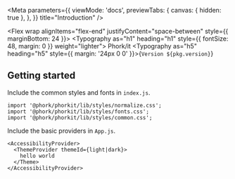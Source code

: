 
<Meta
  parameters={{
    viewMode: 'docs',
    previewTabs: {
      canvas: { hidden: true },
    },
  }}
  title="Introduction"
/>

<Flex wrap alignItems="flex-end" justifyContent="space-between" style={{ marginBottom: 24 }}>
  <Typography as="h1" heading="h1" style={{ fontSize: 48, margin: 0 }} weight="lighter">
    Phork/it
  </Typography>
  <Typography as="h5" heading="h5" style={{ margin: '24px 0 0' }}>{`Version ${pkg.version}`}</Typography>
</Flex>

## Getting started

Include the common styles and fonts in `index.js`.

```
import '@phork/phorkit/lib/styles/normalize.css';
import '@phork/phorkit/lib/styles/fonts.css';
import '@phork/phorkit/lib/styles/common.css';
```

Include the basic providers in `App.js`.

```
<AccessibilityProvider>
  <ThemeProvider themeId={light|dark}>
    hello world
  </Theme>
</AccessibilityProvider>
```
